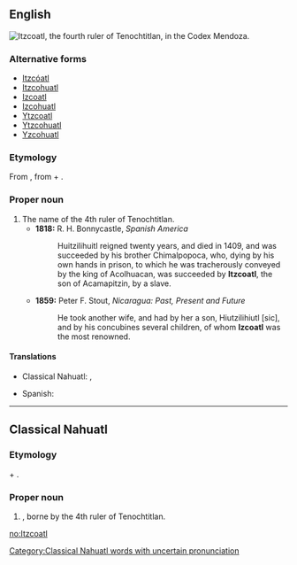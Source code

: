 {{also|Itzcóatl}}
==English==
[[Image:Itzcoatl.jpg|frame|right|Itzcoatl, the fourth ruler of Tenochtitlan, in the Codex Mendoza.]]
{{wikipedia}}

===Alternative forms===
* [[Itzcóatl]]
* [[Itzcohuatl]]
* [[Izcoatl]] {{qualifier|obsolete}}
* [[Izcohuatl]] {{qualifier|obsolete}}
* [[Ytzcoatl]] {{qualifier|obsolete}}
* [[Ytzcohuatl]] {{qualifier|obsolete}}
* [[Yzcohuatl]] {{qualifier|obsolete}}

===Etymology===
From {{etyl|nci|en}} {{term|Ītzcōātl|lang=nci}}, from {{term|itztli||obsidian|lang=nci}} + {{term|cōātl||snake|lang=nci}}.

===Proper noun===
{{en-proper noun}}

# The name of the 4th ruler of Tenochtitlan.
#* '''1818:''' R. H. Bonnycastle, ''Spanish America''
#*: Huitzilihuitl reigned twenty years, and died in 1409, and was succeeded by his brother Chimalpopoca, who, dying by his own hands in prison, to which he was tracherously conveyed by the king of Acolhuacan, was succeeded by '''Itzcoatl''', the son of Acamapitzin, by a slave.
#* '''1859:''' Peter F. Stout, ''Nicaragua: Past, Present and Future''
#*: He took another wife, and had by her a son, Hiutzilihiutl [sic], and by his concubines several children, of whom '''Izcoatl''' was the most renowned.

====Translations====
{{trans-top|the name of the 4th ruler of Tenochtitlan}}
* Classical Nahuatl: {{t0|nci|Itzcoatl}}, {{t0|nci|Itzcoatzin}} {{qualifier|honorific}}
{{trans-mid}}
* Spanish: {{t|es|Itzcóatl}}
{{trans-bottom}}

----

==Classical Nahuatl==

===Etymology===
{{term|itztli||obsidian|lang=nci}} + {{term|cōātl|lang=nci}}.

===Proper noun===
{{nci-proper noun|Ītzcōātl}}

# {{given name|male|lang=nci}}, borne by the 4th ruler of Tenochtitlan.

[[Category:Classical Nahuatl words with uncertain pronunciation]]

[[no:Itzcoatl]]
